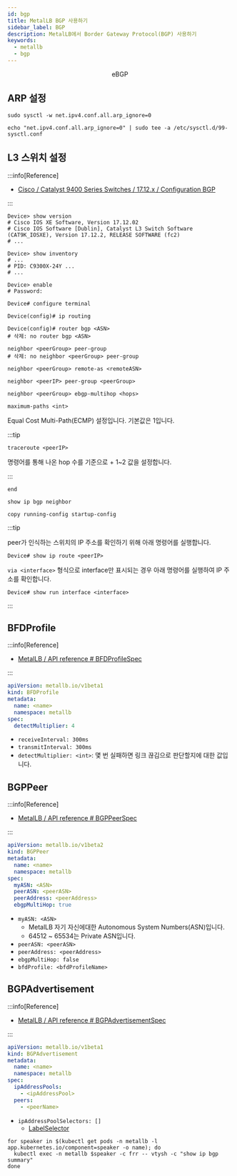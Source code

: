 ```yaml
---
id: bgp
title: MetalLB BGP 사용하기
sidebar_label: BGP
description: MetalLB에서 Border Gateway Protocol(BGP) 사용하기
keywords:
  - metallb
  - bgp
---
```



<center>
	<figure>
		<DrwaIOViewer src={useBaseUrl("img/mlops/network/metallb/bgp.drawio")} />
		<figcaption>eBGP</figcaption>
	</figure>
</center>

## ARP 설정

```shell
sudo sysctl -w net.ipv4.conf.all.arp_ignore=0
```

```shell
echo "net.ipv4.conf.all.arp_ignore=0" | sudo tee -a /etc/sysctl.d/99-sysctl.conf
```

## L3 스위치 설정

:::info[Reference]

- [Cisco / Catalyst 9400 Series Switches / 17.12.x / Configuration BGP](https://www.cisco.com/c/en/us/td/docs/switches/lan/catalyst9400/software/release/17-12/configuration_guide/rtng/b_1712_rtng_9400_cg/configuring_bgp.html)

:::

```shell
Device> show version
# Cisco IOS XE Software, Version 17.12.02
# Cisco IOS Software [Dublin], Catalyst L3 Switch Software (CAT9K_IOSXE), Version 17.12.2, RELEASE SOFTWARE (fc2)
# ...
```

```shell
Device> show inventory
# ...
# PID: C9300X-24Y ...
# ...
```

```shell
Device> enable
# Password:
```

```shell
Device# configure terminal
```

```shell
Device(config)# ip routing
```

```shell
Device(config)# router bgp <ASN>
# 삭제: no router bgp <ASN>
```

```shell
neighbor <peerGroup> peer-group
# 삭제: no neighbor <peerGroup> peer-group
```

```shell
neighbor <peerGroup> remote-as <remoteASN>
```

```shell
neighbor <peerIP> peer-group <peerGroup>
```

```shell
neighbor <peerGroup> ebgp-multihop <hops>
```

```shell
maximum-paths <int>
```

Equal Cost Multi-Path(ECMP) 설정입니다. 기본값은 1입니다.

:::tip

```shell
traceroute <peerIP>
```

명령어를 통해 나온 hop 수를 기준으로 + 1~2 값을 설정합니다.

:::

```shell
end
```

```shell
show ip bgp neighbor
```

```shell
copy running-config startup-config
```

:::tip

peer가 인식하는 스위치의 IP 주소를 확인하기 위해 아래 명령어를 실행합니다.

```shell
Device# show ip route <peerIP>
```

`via <interface>` 형식으로 interface만 표시되는 경우 아래 명령어를 실행하여 IP 주소를 확인합니다.

```shell
Device# show run interface <interface>
```

:::

## BFDProfile

:::info[Reference]

- [MetalLB / API reference # BFDProfileSpec](https://metallb.io/apis/#bfdprofilespec)

:::

```yaml
apiVersion: metallb.io/v1beta1
kind: BFDProfile
metadata:
  name: <name>
  namespace: metallb
spec:
  detectMultiplier: 4
```

- `receiveInterval: 300ms`
- `transmitInterval: 300ms`
- `detectMultiplier: <int>`: 몇 번 실패하면 링크 끊김으로 판단할지에 대한 값입니다.

## BGPPeer

:::info[Reference]

- [MetalLB / API reference # BGPPeerSpec](https://metallb.io/apis/#bgppeerspec)

:::

```yaml
apiVersion: metallb.io/v1beta2
kind: BGPPeer
metadata:
  name: <name>
  namespace: metallb
spec:
  myASN: <ASN>
  peerASN: <peerASN>
  peerAddress: <peerAddress>
  ebgpMultiHop: true
```

- `myASN: <ASN>`
  - MetalLB 자기 자신에대한 Autonomous System Numbers(ASN)입니다.
  - 64512 ~ 65534는 Private ASN입니다.
- `peerASN: <peerASN>`
- `peerAddress: <peerAddress>`
- `ebgpMultiHop: false`
- `bfdProfile: <bfdProfileName>`

## BGPAdvertisement

:::info[Reference]

- [MetalLB / API reference # BGPAdvertisementSpec](https://metallb.io/apis/#bgpadvertisementspec)

:::

```yaml
apiVersion: metallb.io/v1beta1
kind: BGPAdvertisement
metadata:
  name: <name>
  namespace: metallb
spec:
  ipAddressPools:
    - <ipAddressPool>
  peers:
    - <peerName>
```

- `ipAddressPoolSelectors: []`
  - [LabelSelector](/docs/mlops/kubernetes/object-management/label#label-selector)

```shell
for speaker in $(kubectl get pods -n metallb -l app.kubernetes.io/component=speaker -o name); do
  kubectl exec -n metallb $speaker -c frr -- vtysh -c "show ip bgp summary"
done
```
